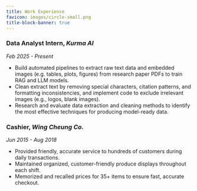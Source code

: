 ```yaml
---
title: Work Experience
favicon: images/circle-small.png
title-block-banner: true
---
```



### Data Analyst Intern, *Kurma AI*
*Feb 2025 - Present*

* Build automated pipelines to extract raw text data and embedded images (e.g. tables, plots, figures) from research paper PDFs to train RAG and LLM models. 
* Clean extract text by removing special characters, citation patterns, and formatting inconsistencies, and implement code to exclude irrelevant images (e.g., logos, blank images). 
* Research and evaluate data extraction and cleaning methods to identify the most effective techniques for producing model-ready data.

### Cashier, *Wing Cheung Co.*
*Jun 2015 - Aug 2018*

* Provided friendly, accurate service to hundreds of customers during daily transactions.
* Maintained organized, customer-friendly produce displays throughout each shift.
* Memorized and recalled prices for 35+ items to ensure fast, accurate checkout.
